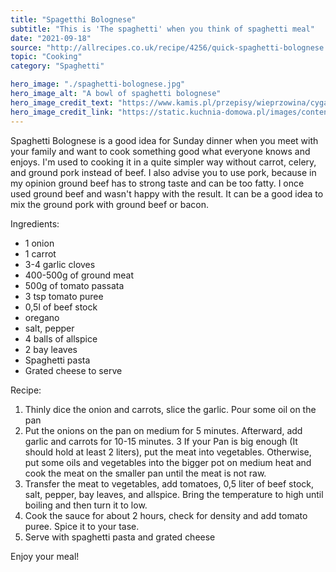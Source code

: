 ---
title: "Spagetthi Bolognese"
subtitle: "This is 'The spaghetti' when you think of spaghetti meal" 
date: "2021-09-18"
source: "http://allrecipes.co.uk/recipe/4256/quick-spaghetti-bolognese.aspx"
topic: "Cooking"
category: "Spaghetti"

hero_image: "./spaghetti-bolognese.jpg"
hero_image_alt: "A bowl of spaghetti bolognese"
hero_image_credit_text: "https://www.kamis.pl/przepisy/wieprzowina/cyganski-kociolek-z-kielbasa"
hero_image_credit_link: "https://static.kuchnia-domowa.pl/images/content/202/spaghetti-bolognese.jpg"
---

Spaghetti Bolognese is a good idea for Sunday dinner
when you meet with your family and want to cook something good what everyone knows and enjoys. I'm used to
cooking it in a quite simpler way without carrot, celery, and ground pork instead of beef. I also advise you to use pork, because in
my opinion ground beef has to strong taste and can be too fatty. I once used ground beef and wasn't happy with the result.
It can be a good idea to mix the ground pork with ground beef
or bacon.

Ingredients:
- 1 onion 
- 1 carrot 
- 3-4 garlic cloves
- 400-500g of ground meat
- 500g of tomato passata 
- 3 tsp tomato puree 
- 0,5l of beef stock 
- oregano
- salt, pepper
- 4 balls of allspice
- 2 bay leaves
- Spaghetti pasta
- Grated cheese to serve

Recipe:

1. Thinly dice the onion and carrots, slice the garlic. Pour some oil on the pan
2. Put the onions on the pan on medium for 5 minutes. Afterward, add
garlic and carrots for 10-15 minutes.
3 If your Pan is big enough (It should hold at least 2 liters), put the meat into vegetables. Otherwise, put some oils and vegetables into the bigger pot on medium heat 
and cook the meat on the smaller pan until the meat is not raw.
4. Transfer the meat to vegetables, add tomatoes, 0,5 liter of beef stock, salt, pepper, bay leaves, and allspice. Bring the temperature to high until boiling and then turn it to low.
5. Cook the sauce for about 2 hours, check for density and add tomato puree. 
Spice it to your tase. 
6. Serve with spaghetti pasta and grated cheese

Enjoy your meal!



